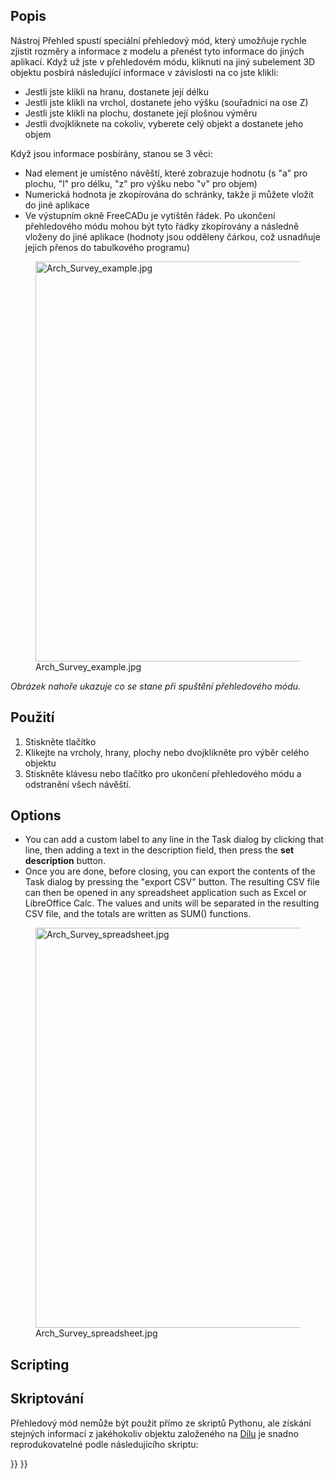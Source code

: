 <languages/>

{{Docnav
|[[Arch_ToggleSubs|ToggleSubs]]
|[[BIM_IfcExplorer|IfcExplorer]]
|[[BIM_Workbench|BIM]]
|IconL=Arch_ToggleSubs.svg
|IconR=BIM_IfcExplorer.svg
|IconC=Workbench_BIM.svg
}}

{{VeryImportantMessage|THIS COMMAND IS PART OF THE INTEGRATED [[BIM_Workbench|BIM WORKBENCH]] IN V1.0<br>
This page has been updated for that version.}}

<div class="mw-translate-fuzzy">
{{GuiCommand/cs|Name=Arch Survey|Name/cs=Architektura Přehled |Workbenches=[[Arch_Workbench/cs|Architektura]]|MenuLocation=Arch → Survey|SeeAlso=[[Macro FCInfo/cs|FcInfo (macro)]]}}
</div>

<span id="Description"></span>
==Popis==

<div class="mw-translate-fuzzy">
Nástroj Přehled spustí speciální přehledový mód, který umožňuje rychle zjistit rozměry a informace z modelu a přenést tyto informace do jiných aplikací. Když už jste v přehledovém módu, kliknutí na jiný subelement 3D objektu posbírá následující informace v závislosti na co jste klikli:
</div>

* Jestli jste klikli na hranu, dostanete její délku
* Jestli jste klikli na vrchol, dostanete jeho výšku (souřadnici na ose Z)
* Jestli jste klikli na plochu, dostanete její plošnou výměru
* Jestli dvojkliknete na cokoliv, vyberete celý objekt a dostanete jeho objem

Když jsou informace posbírány, stanou se 3 věci:

* Nad element je umístěno návěští, které zobrazuje hodnotu (s "a" pro plochu, "l" pro délku, "z" pro výšku nebo "v" pro objem)
* Numerická hodnota je zkopírována do schránky, takže ji můžete vložit do jiné aplikace
* Ve výstupním okně FreeCADu je vytištěn řádek. Po ukončení přehledového módu mohou být tyto řádky zkopírovány a následně vloženy do jiné aplikace (hodnoty jsou odděleny čárkou, což usnadňuje jejich přenos do tabulkového programu)

[[Image:Arch Survey example.jpg|640px]]

''Obrázek nahoře ukazuje co se stane při spuštění přehledového módu.''

<span id="Usage"></span>
<div class="mw-translate-fuzzy">
==Použití==
</div>

<div class="mw-translate-fuzzy">
# Stiskněte tlačítko {{KEY|[[Image:Arch Survey.png|16px]] [[Arch Survey/cs|Architektura Přehled]]}}
# Klikejte na vrcholy, hrany, plochy nebo dvojklikněte pro výběr celého objektu
# Stiskněte klávesu{{KEY|ESC}} nebo tlačítko {{KEY|'''Zrušit'''}} pro ukončení přehledového módu a odstranění všech návěští.
</div>

==Options==

* You can add a custom label to any line in the Task dialog by clicking that line, then adding a text in the description field, then press the '''set description''' button.
* Once you are done, before closing, you can export the contents of the Task dialog by pressing the "export CSV" button. The resulting CSV file can then be opened in any spreadsheet application such as Excel or LibreOffice Calc. The values and units will be separated in the resulting CSV file, and the totals are written as SUM() functions.

[[Image:Arch Survey spreadsheet.jpg|640px]]

==Scripting==

<div class="mw-translate-fuzzy">
==Skriptování==
</div>

<div class="mw-translate-fuzzy">
Přehledový mód nemůže být použit přímo ze skriptů Pythonu, ale získání stejných informací z jakéhokoliv objektu založeného na [[Part_Workbench/cs|Dílu]] je snadno reprodukovatelné podle následujícího skriptu:
</div>

{{Code|code=
import FreeCADGui

selection = FreeCADGui.Selection.getSelectionEx()

for obj in selection:
    for element in obj.SubObjects:
        print("Area: %f", element.Area)
        print("Length: %f", element.Length)
        print("Volume: %f", element.Volume)
        print("Center of Mass: %f", element.CenterOfMass)
}}


{{Docnav
|[[Arch_ToggleSubs|ToggleSubs]]
|[[BIM_IfcExplorer|IfcExplorer]]
|[[BIM_Workbench|BIM]]
|IconL=Arch_ToggleSubs.svg
|IconR=BIM_IfcExplorer.svg
|IconC=Workbench_BIM.svg
}}

{{BIM_Tools_navi{{#translation:}}}}
{{Userdocnavi{{#translation:}}}}